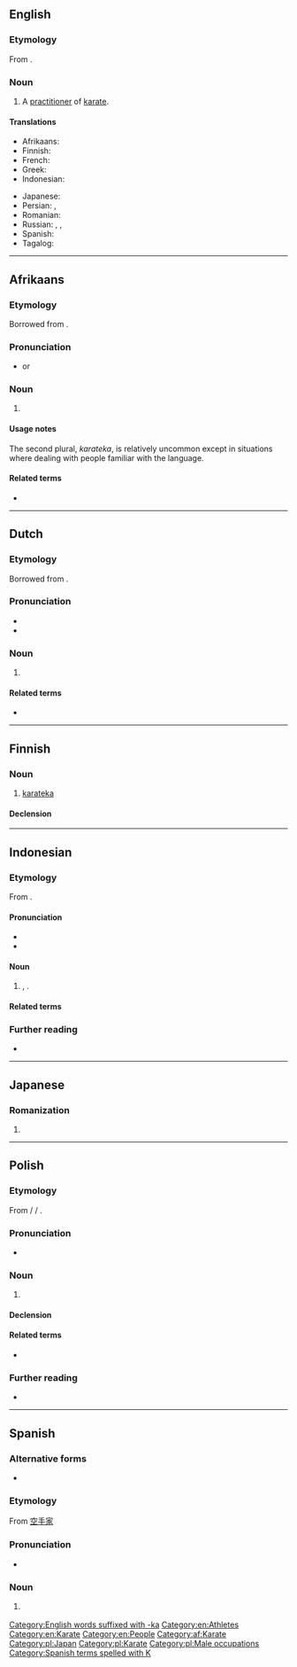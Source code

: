 ==English==

===Etymology===
From {{bor|en|ja|空手家|tr=karateka}}.

===Noun===
{{en-noun|karateka}}

# A [[practitioner]] of [[karate]].

====Translations====
{{trans-top|practitioner of karate}}
* Afrikaans: {{t|af|karateka}}
* Finnish: {{t+|fi|karateka}}
* French: {{t+|fr|karatéka}}
* Greek: {{t+|el|καρατέκα|m|f}}
* Indonesian: {{t+|id|karateka}}
{{trans-mid}}
* Japanese: {{t+|ja|空手家|tr=からてか, karateka|sc=Jpan}}
* Persian: {{t|fa|کاراته‌کا|tr=kârâtekâ}}, {{t|fa|کاراته‌کار|tr=kârâtekâr}}
* Romanian: {{t+|ro|karateka|m|f}}
* Russian: {{t|ru|каратэ́ка|m|f}}, {{t+|ru|карати́ст|m}}, {{t+|ru|карати́стка|f}}
* Spanish: {{t+|es|karateka}}
* Tagalog: {{t|tl|mangangarate}}
{{trans-bottom}}

[[Category:English words suffixed with -ka]]
[[Category:en:Athletes]]
[[Category:en:Karate]]
[[Category:en:People]]

----

==Afrikaans==

===Etymology===
Borrowed from {{bor|af|ja|空手家|tr=karateka}}.

===Pronunciation===
* {{hyphenation|af|kara|teka}} or {{hyphenation|af|karateka|nocaption=1}}

===Noun===
{{af-noun|karatekas|pl2=karateka}}

# {{l|en|karateka}}

====Usage notes====
The second plural, ''karateka'', is relatively uncommon except in situations where dealing with people familiar with the {{l|en|Japanese}} language.

====Related terms====
* {{l|af|karate}}

[[Category:af:Karate]]

----

==Dutch==

===Etymology===
Borrowed from {{bor|nl|ja|空手家}}.

===Pronunciation===
* {{IPA|nl|/ˌkaːˈraː.tə.kaː/}}
* {{hyphenation|nl|ka|ra|te|ka}}

===Noun===
{{nl-noun|m|-'s|pl2=karateka|-}}

# {{l|en|karateka}}

====Related terms====
* {{l|nl|karate}}

----

==Finnish==

===Noun===
{{fi-noun}}

# [[#English|karateka]]

====Declension====
{{fi-decl-kala|karatek|||a}}

----

==Indonesian==

===Etymology===
{{wikipedia|lang=id}}
From {{bor|id|ja|空手家|tr=[[からてか]], karateka|t=[[karate]] [[practitioner]]}}.

====Pronunciation====
* {{IPA|id|/ka.ra.te.ka/}}
* {{hyphenation|id|ka|ra|té|ka}}

====Noun====
{{head|id|noun}}
# {{lb|id|sports}} {{l|en|karateka}}, {{l|en|karate}} {{l|en|practitioner}}.

====Related terms====
{{rel2|id
| karateka
| karategi
}}

===Further reading===
* {{R:KBBI Daring}}

----

==Japanese==

===Romanization===
{{ja-romaji}}

# {{ja-romanization of|からてか}}

----

==Polish==
{{wikipedia|lang=pl}}

===Etymology===
From {{etyl|ja|pl}} {{m|ja|空手家}} / {{m|ja|からてか}} / {{m|ja|karateka}}.

===Pronunciation===
* {{pl-IPA}}

===Noun===
{{pl-noun|m-pr}}

# {{l|en|karateka}}

====Declension====
{{pl-decl-noun
|karateka|karatecy
|karateki|karateków
|karatece|karatekom
|karatekę|karateków
|karateką|karatekami
|karatece|karatekach
|karateko|karatecy
}}

====Related terms====
* {{q|noun}} {{l|pl|karate}}

===Further reading===
* {{R:PWN}}

[[Category:pl:Japan]]
[[Category:pl:Karate]]
[[Category:pl:Male occupations]]

----

==Spanish==

===Alternative forms===
* {{l|es|karateca}}

===Etymology===
From {{etyl|ja|es}} [[空手家]]

===Pronunciation===
* {{IPA|es|[ka̠.ɾa̠ˈte̞.ka̠]}}

===Noun===
{{es-noun|mf}}

# {{lb|es|martial arts}} {{l|en|karateka}}

[[Category:Spanish terms spelled with K]]